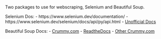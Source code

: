 


Two packages to use for webscraping, Selenium and Beautiful Soup.

Selenium Dos: 
- https://www.selenium.dev/documentation/
- https://www.selenium.dev/selenium/docs/api/py/api.html
- [Unofficial Docs](https://selenium-python.readthedocs.io/)

Beautiful Soup Docs:
- [Crummy.com](https://www.crummy.com/software/BeautifulSoup/bs4/doc/)
- [ReadtheDocs](https://beautiful-soup-4.readthedocs.io/en/latest/)
- [Other Crummy.com](https://www.crummy.com/software/BeautifulSoup/)